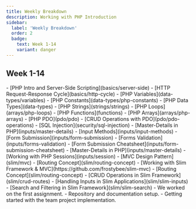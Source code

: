 ```yaml
---
title: Weekly Breakdown
description: Working with PHP Introduction
sidebar:
  label: 'Weekly Breakdown'
  order: 2
  badge: 
    text: Week 1-14
    variant: danger  
---
```



## Week 1-14

<CollapsiblePanel title="Week 1: PHP Basics" defaultOpen={true} defaultExpanded={true}>
  - [PHP Intro and Server-Side Scripting](basics/server-side)
  - [HTTP Request-Response Cycle](basics/http-cycle)
  - [PHP Variables](data-types/variables)
  - [PHP Constants](data-types/php-constants)    
  - [PHP Data Types](data-types)
  - [PHP Strings](strings/strings)
  - [PHP Loops](arrays/php-loops)
  - [PHP Functions](functions)
  - [PHP Arrays](arrays/php-arrays)
  
</CollapsiblePanel>

<CollapsiblePanel title="Week 2: PHP and MySQL Integration (PDO)">
  - [PHP PDO](pdo/pdo)  
  - [CRUD Operations with PDO](pdo/pdo-operations)
  - [SQL Injection](security/sql-injection)  
  - [Master-Details in PHP](inputs/master-details)  
</CollapsiblePanel>

<CollapsiblePanel title="Week 3: Input Methods & Web Forms">
  - [Input Methods](inputs/input-methods)
  - [Form Submission](inputs/form-submission)
  - [Forms Validation](inputs/forms-validation)  
  - [Form Submission Cheatsheet](inputs/form-submission-cheatsheet)  
  - [Master-Details in PHP](inputs/master-details)  
  - [Working with PHP Sessions](inputs/session)   
</CollapsiblePanel>

<CollapsiblePanel title="Week 4: Slim Framework & MVC">
  - [MVC Design Pattern](slim/mvc)
  - [Routing Concept](slim/routing-concept)  
  - [Working with Slim Framework & MVC](https://github.com/frostybee/slim-mvc)
</CollapsiblePanel>

<CollapsiblePanel title="Week 5: Working with Slim Framework & MVC">  
  - [Routing Concept](slim/routing-concept)
  - [CRUD Operations in Slim Framework](slim/crud-routes)  
  - [Handling Inputs in Slim Applications](slim/slim-inputs)
  - [Search and Filtering in Slim Framework](slim/slim-search)
</CollapsiblePanel>

<CollapsiblePanel title="Week 6: Work on Assignment 1">
  - We worked on the first assignment. 
</CollapsiblePanel>

<CollapsiblePanel title="Week 7: Getting Started with the Team Project">
  - Repository and documentation setup. 
  - Getting started with the team project implementation.
</CollapsiblePanel>
